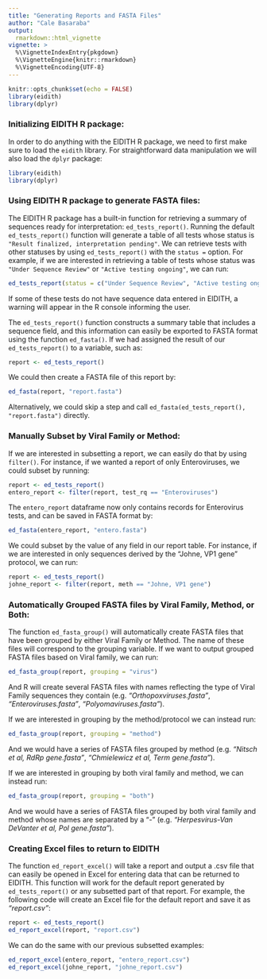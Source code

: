```yaml
---
title: "Generating Reports and FASTA Files"
author: "Cale Basaraba"
output: 
  rmarkdown::html_vignette
vignette: >
  %\VignetteIndexEntry{pkgdown}
  %\VignetteEngine{knitr::rmarkdown}
  %\VignetteEncoding{UTF-8}
---
```


```r
knitr::opts_chunk$set(echo = FALSE)
library(eidith)
library(dplyr)
```
  
  
### Initializing EIDITH R package:

In order to do anything with the EIDITH R package, we need to first make sure to load the `eidith` library. For straightforward data manipulation we will also load the `dplyr` package:
```r
library(eidith)
library(dplyr)
```

  
  
### Using EIDITH R package to generate FASTA files:

The EIDITH R package has a built-in function for retrieving a summary of sequences ready for interpretation: `ed_tests_report()`. Running the default `ed_tests_report()` function will generate a table of all tests whose status is `"Result finalized, interpretation pending"`. We can retrieve tests with other statuses by using `ed_tests_report()` with the `status =` option. For example, if we are interested in retrieving a table of tests whose status was `"Under Sequence Review"` or `"Active testing ongoing"`, we can run:  
```r
ed_tests_report(status = c("Under Sequence Review", "Active testing ongoing"))
```

If some of these tests do not have sequence data entered in EIDITH, a warning will appear in the R console informing the user.


The `ed_tests_report()` function constructs a summary table that includes a sequence field, and this information can easily be exported to FASTA format using the function `ed_fasta()`. If we had assigned the result of our `ed_tests_report()` to a variable, such as:  

```r
report <- ed_tests_report()  
```

We could then create a FASTA file of this report by:  
```r
ed_fasta(report, "report.fasta")  
```

Alternatively, we could skip a step and call `ed_fasta(ed_tests_report(), "report.fasta")` directly.
  
  
### Manually Subset by Viral Family or Method:  

If we are interested in subsetting a report, we can easily do that by using `filter()`. For instance, if we wanted a report of only Enteroviruses, we could subset by running:

```r
report <- ed_tests_report()
entero_report <- filter(report, test_rq == "Enteroviruses")

```

The `entero_report` dataframe now only contains records for Enterovirus tests, and can be saved in FASTA format by:

```r
ed_fasta(entero_report, "entero.fasta")
```

We could subset by the value of any field in our report table. For instance, if we are interested in only sequences derived by the "Johne, VP1 gene" protocol, we can run:
```r
report <- ed_tests_report()
johne_report <- filter(report, meth == "Johne, VP1 gene")
```
  
  
### Automatically Grouped FASTA files by Viral Family, Method, or Both:  

The function `ed_fasta_group()` will automatically create FASTA files that have been grouped by either Viral Family or Method. The name of these files will correspond to the grouping variable. If we want to output grouped FASTA files based on Viral family, we can run:

```r
ed_fasta_group(report, grouping = "virus")

```

And R will create several FASTA files with names reflecting the type of Viral Family sequences they contain (e.g. *"Orthopoxviruses.fasta"*, *"Enteroviruses.fasta"*, *"Polyomaviruses.fasta"*).  

If we are interested in grouping by the method/protocol we can instead run:

```r
ed_fasta_group(report, grouping = "method")
```

And we would have a series of FASTA files grouped by method (e.g. *"Nitsch et al, RdRp gene.fasta"*, *"Chmielewicz et al, Term gene.fasta"*).  

If we are interested in grouping by both viral family and method, we can instead run:

```r
ed_fasta_group(report, grouping = "both")
```

And we would have a series of FASTA files grouped by both viral family and method whose names are separated by a "-" (e.g. *"Herpesvirus-Van DeVanter et al, Pol gene.fasta"*).

### Creating Excel files to return to EIDITH  
  
The function `ed_report_excel()` will take a report and output a .csv file that can easily be opened in Excel for entering data that can be returned to EIDITH. This function will work for the default report generated by `ed_tests_report()` or any subsetted part of that report. For example, the following code will create an Excel file for the default report and save it as *"report.csv"*:

```r
report <- ed_tests_report()
ed_report_excel(report, "report.csv")
```
  
We can do the same with our previous subsetted examples:  
```r
ed_report_excel(entero_report, "entero_report.csv")
ed_report_excel(johne_report, "johne_report.csv")
```
